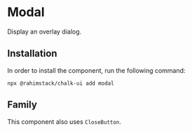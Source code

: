 
<Meta of={Stories} name="README"/>

# Modal

Display an overlay dialog.

## Installation

In order to install the component, run the following command:

```shell
npx @rahimstack/chalk-ui add modal
```

## Family

This component also uses `CloseButton`.

